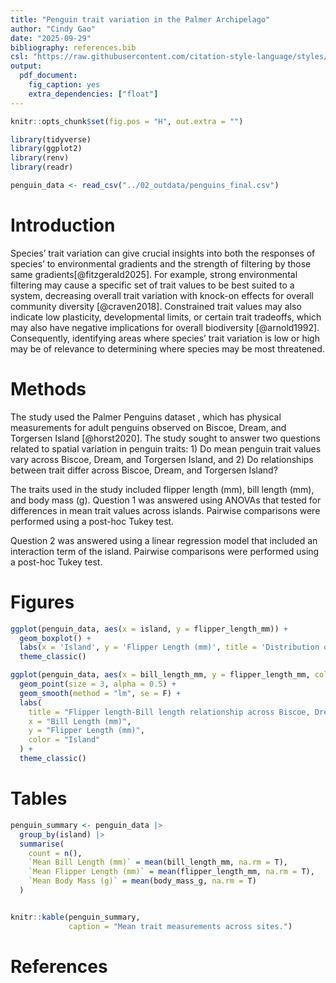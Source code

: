 ```yaml
---
title: "Penguin trait variation in the Palmer Archipelago"
author: "Cindy Gao"
date: "2025-09-29"
bibliography: references.bib
csl: "https://raw.githubusercontent.com/citation-style-language/styles/master/ecology-letters.csl"
output:
  pdf_document:
    fig_caption: yes
    extra_dependencies: ["float"]
---
```


<!-- setting up global options - making it so that figures don't float -->

```r
knitr::opts_chunk$set(fig.pos = "H", out.extra = "")
```

<!-- loading packages and reading in data -->

```r
library(tidyverse)
library(ggplot2)
library(renv)
library(readr)

penguin_data <- read_csv("../02_outdata/penguins_final.csv")
```

# Introduction

Species' trait variation can give crucial insights into both the responses of species' to environmental gradients and the strength of filtering by those same gradients[@fitzgerald2025]. For example, strong environmental filtering may cause a specific set of trait values to be best suited to a system, decreasing overall trait variation with knock-on effects for overall community diversity [@craven2018]. Constrained trait values may also indicate low plasticity, developmental limits, or certain trait tradeoffs, which may also have negative implications for overall biodiversity [@arnold1992]. Consequently, identifying areas where species' trait variation is low or high may be of relevance to determining where species may be most threatened.

# Methods

The study used the Palmer Penguins dataset , which has physical measurements for adult penguins observed on Biscoe, Dream, and Torgersen Island [@horst2020]. The study sought to answer two questions related to spatial variation in penguin traits: 1) Do mean penguin trait values vary across Biscoe, Dream, and Torgersen Island, and 2) Do relationships between trait differ across Biscoe, Dream, and Torgersen Island?

The traits used in the study included flipper length (mm), bill length (mm), and body mass (g). Question 1 was answered using ANOVAs that tested for differences in mean trait values across islands. Pairwise comparisons were performed using a post-hoc Tukey test.

Question 2 was answered using a linear regression model that included an interaction term of the island. Pairwise comparisons were performed using a post-hoc Tukey test.

# Figures

<!-- Creating boxplots of flipper length for each island. -->

```r
ggplot(penguin_data, aes(x = island, y = flipper_length_mm)) +
  geom_boxplot() +
  labs(x = 'Island', y = 'Flipper Length (mm)', title = 'Distribution of flipper length (mm) across islands') +
  theme_classic()
```
<!-- Using ggplot2 to calculate linear regressions for bill length and flipper length for each island. -->
```r
ggplot(penguin_data, aes(x = bill_length_mm, y = flipper_length_mm, color = island)) +
  geom_point(size = 3, alpha = 0.5) +
  geom_smooth(method = "lm", se = F) +  
  labs(
    title = "Flipper length-Bill length relationship across Biscoe, Dream,\n and Torgersen Islands",
    x = "Bill Length (mm)",
    y = "Flipper Length (mm)",
    color = "Island"
  ) +
  theme_classic()
```

# Tables

<!-- I am first using tidyr to group the penguin data by island. I then calculate the mean
bill length, flipper length, and body mass for each island. These calculated values are then
assembled as a table. -->

```r
penguin_summary <- penguin_data |>
  group_by(island) |>
  summarise(
    count = n(),
    `Mean Bill Length (mm)` = mean(bill_length_mm, na.rm = T),
    `Mean Flipper Length (mm)` = mean(flipper_length_mm, na.rm = T),
    `Mean Body Mass (g)` = mean(body_mass_g, na.rm = T)
  )


knitr::kable(penguin_summary,
             caption = "Mean trait measurements across sites.")
```

# References

